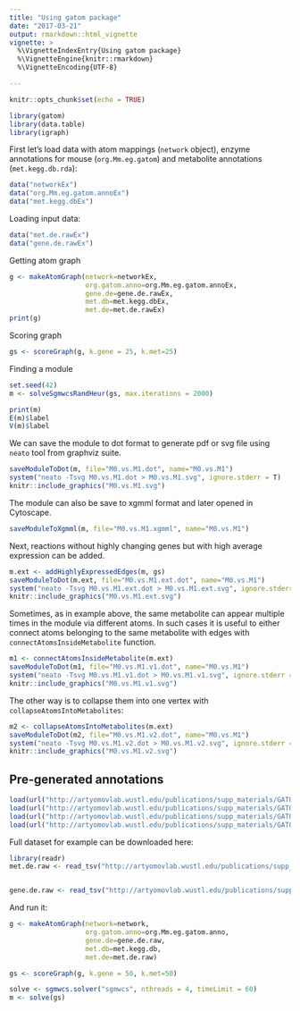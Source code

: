 ```yaml
---
title: "Using gatom package"
date: "2017-03-21"
output: rmarkdown::html_vignette
vignette: >
  %\VignetteIndexEntry{Using gatom package}
  %\VignetteEngine{knitr::rmarkdown}
  %\VignetteEncoding{UTF-8}

---
```


```r
knitr::opts_chunk$set(echo = TRUE)
```


```r
library(gatom)
library(data.table)
library(igraph)
```

First let's load data with atom mappings (`network` object),
enzyme annotations for mouse (`org.Mm.eg.gatom`)
and metabolite annotations (`met.kegg.db.rda`):

```r
data("networkEx")
data("org.Mm.eg.gatom.annoEx")
data("met.kegg.dbEx")
```


Loading input data:

```r
data("met.de.rawEx")
data("gene.de.rawEx")

```

Getting atom graph

```r
g <- makeAtomGraph(network=networkEx, 
                   org.gatom.anno=org.Mm.eg.gatom.annoEx, 
                   gene.de=gene.de.rawEx,
                   met.db=met.kegg.dbEx, 
                   met.de=met.de.rawEx)
print(g)
```

Scoring graph

```r
gs <- scoreGraph(g, k.gene = 25, k.met=25)
```

Finding a module

```r
set.seed(42)
m <- solveSgmwcsRandHeur(gs, max.iterations = 2000)
```

```r
print(m)
E(m)$label
V(m)$label
```

We can save the module to dot format to generate pdf or svg file using `neato`
tool from graphviz suite.

```r
saveModuleToDot(m, file="M0.vs.M1.dot", name="M0.vs.M1")
system("neato -Tsvg M0.vs.M1.dot > M0.vs.M1.svg", ignore.stderr = T)
knitr::include_graphics("M0.vs.M1.svg")
```

The module can also be save to xgmml format and later opened in Cytoscape.

```r
saveModuleToXgmml(m, file="M0.vs.M1.xgmml", name="M0.vs.M1")
```


Next, reactions without highly changing genes but with high average 
expression can be added.

```r
m.ext <- addHighlyExpressedEdges(m, gs)
saveModuleToDot(m.ext, file="M0.vs.M1.ext.dot", name="M0.vs.M1")
system("neato -Tsvg M0.vs.M1.ext.dot > M0.vs.M1.ext.svg", ignore.stderr = T)
knitr::include_graphics("M0.vs.M1.ext.svg")
```


Sometimes, as in example above, the same metabolite can appear multiple 
times in the module via different atoms. In such cases it is useful
to either connect atoms belonging to the same metabolite with edges
with `connectAtomsInsideMetabolite` function.

```r
m1 <- connectAtomsInsideMetabolite(m.ext)
saveModuleToDot(m1, file="M0.vs.M1.v1.dot", name="M0.vs.M1")
system("neato -Tsvg M0.vs.M1.v1.dot > M0.vs.M1.v1.svg", ignore.stderr = T)
knitr::include_graphics("M0.vs.M1.v1.svg")
```

The other way is to collapse them into one vertex with `collapseAtomsIntoMetabolites`:

```r
m2 <- collapseAtomsIntoMetabolites(m.ext)
saveModuleToDot(m2, file="M0.vs.M1.v2.dot", name="M0.vs.M1")
system("neato -Tsvg M0.vs.M1.v2.dot > M0.vs.M1.v2.svg", ignore.stderr = T)
knitr::include_graphics("M0.vs.M1.v2.svg")
```

## Pre-generated annotations


```r
load(url("http://artyomovlab.wustl.edu/publications/supp_materials/GATOM/network.rda"))
load(url("http://artyomovlab.wustl.edu/publications/supp_materials/GATOM/org.Mm.eg.gatom.anno.rda"))
load(url("http://artyomovlab.wustl.edu/publications/supp_materials/GATOM/org.Hs.eg.gatom.anno.rda"))
load(url("http://artyomovlab.wustl.edu/publications/supp_materials/GATOM/met.kegg.db.rda"))
```

Full dataset for example can be downloaded here:

```r
library(readr)
met.de.raw <- read_tsv("http://artyomovlab.wustl.edu/publications/supp_materials/GAM/Ctrl.vs.MandLPSandIFNg.met.de.tsv.gz")


gene.de.raw <- read_tsv("http://artyomovlab.wustl.edu/publications/supp_materials/GAM/Ctrl.vs.MandLPSandIFNg.gene.de.tsv.gz")

```

And run it:

```r
g <- makeAtomGraph(network=network, 
                   org.gatom.anno=org.Mm.eg.gatom.anno, 
                   gene.de=gene.de.raw,
                   met.db=met.kegg.db, 
                   met.de=met.de.raw)

gs <- scoreGraph(g, k.gene = 50, k.met=50)

solve <- sgmwcs.solver("sgmwcs", nthreads = 4, timeLimit = 60) 
m <- solve(gs)
```
